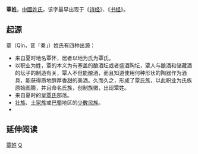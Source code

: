 {{姓氏
|姓氏=覃
|繁體=
|簡體=
|拼音=Tán，qín
|注音=ㄑㄧㄣˊ　ㄊㄢˊ
|南京官話=tang<sup>2</sup>
|台湾=
|香港=Chum
|澳门=
|新加坡=
|马来西亚= Thaam
|越南=
|韩国=
|反切=
|同音字=
|堂号=光裕堂、务滋堂
|郡望=弘农、会稽、江夏
}}
'''覃姓'''，[[中國姓氏|中國姓氏]]，该字最早出现于《[[诗经|诗经]]》、《[[书经|书经]]》。

== 起源 ==
覃（Qín，音「秦」）姓氏有四种出源：
*来自夏时地名覃怀，居者以地为氏为覃氏。
*以职业为姓，覃的本义为有塞盖的酿酒坛或者盛酒陶坛，覃人与酿酒和储藏酒的坛子的制造有关，覃人不但能酿酒，而且知道使用何种形状的陶器作为酒具，能获得质地醇厚香甜的美酒。久而久之，形成了覃氏族，以此职业为氏族原始图腾，并且命名氏族，创制族徽，出现覃姓。
*来自夏时的[[皇覃氏|皇覃氏]]部落。
*[[壮族|壮族]]、[[土家族|土家族]]或[[巴蜀|巴蜀]]地区的[[少數民族|少數民族]]。
*{{fact|古為[[谭氏|谭氏]]，为避难改为覃氏，读作秦

==参考资料==
{{reflistH}}
*袁义达．《中国姓氏·三百大姓群体遗传与人口分布 中》．上海：华东师范大学出版社， 2007.06：第155页
*覃芝馨 ，覃乃昌．《百家姓书库 覃》．陕西：陕西人民出版社，2002年4月第1版
*贵州省史学会近现代史研究会编．《两汉三国贵州历史研究》．北京：中国社会科学出版社，2001年2月：第245页
{{reflistF}}
{{-}}
== 延伸阅读 ==
{{Wikisource further reading}}
{{中國首一百個姓氏}}
[[Category:覃姓|]]
[[Category:漢姓|Q]]